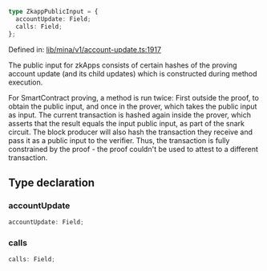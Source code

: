 ```ts
type ZkappPublicInput = {
  accountUpdate: Field;
  calls: Field;
};
```

Defined in: [lib/mina/v1/account-update.ts:1917](https://github.com/o1-labs/o1js/blob/df1ff77af12d7cbbed4a6167f02815fad4f0dceb/src/lib/mina/v1/account-update.ts#L1917)

The public input for zkApps consists of certain hashes of the proving
account update (and its child updates) which is constructed during method execution.

For SmartContract proving, a method is run twice: First outside the proof, to
obtain the public input, and once in the prover, which takes the public input
as input. The current transaction is hashed again inside the prover, which
asserts that the result equals the input public input, as part of the snark
circuit. The block producer will also hash the transaction they receive and
pass it as a public input to the verifier. Thus, the transaction is fully
constrained by the proof - the proof couldn't be used to attest to a different
transaction.

## Type declaration

### accountUpdate

```ts
accountUpdate: Field;
```

### calls

```ts
calls: Field;
```
